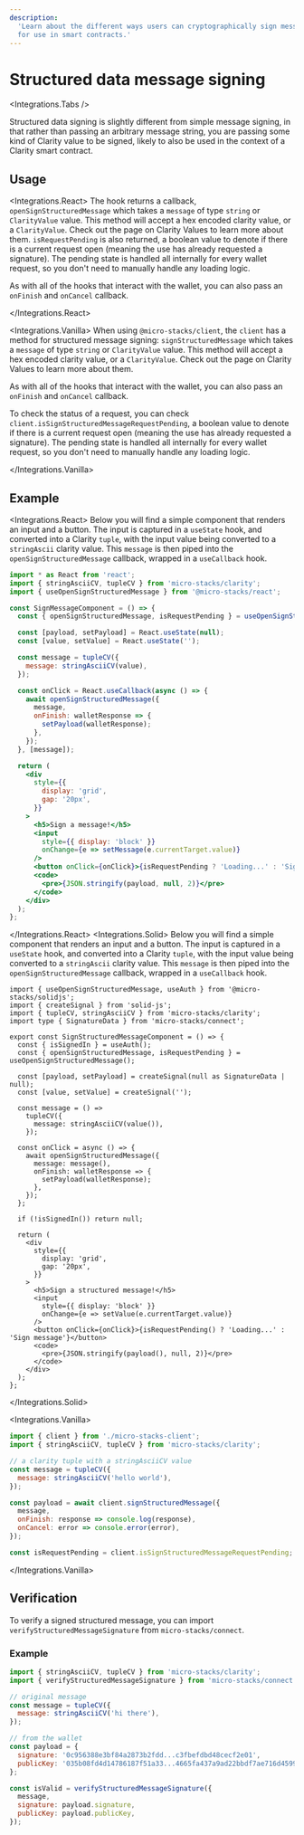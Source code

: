 ```yaml
---
description:
  'Learn about the different ways users can cryptographically sign messages, or sign Clarity values
  for use in smart contracts.'
---
```



# Structured data message signing

<Integrations.Tabs />

Structured data signing is slightly different from simple message signing, in that rather than
passing an arbitrary message string, you are passing some kind of Clarity value to be signed, likely
to also be used in the context of a Clarity smart contract.

## Usage

<Integrations.React>
The hook returns a callback, `openSignStructuredMessage` which takes a `message` of type `string` or `ClarityValue` value.
This method will accept a hex encoded clarity value, or a `ClarityValue`. Check out the page on Clarity Values to learn more about them.
`isRequestPending` is also returned, a boolean value to denote if there is a current request open (meaning the use has already
requested a signature). The pending state is handled all internally for every wallet request, so you don't need to
manually handle any loading logic.

As with all of the hooks that interact with the wallet, you can also pass an `onFinish` and
`onCancel` callback.

</Integrations.React>

<Integrations.Vanilla>
When using `@micro-stacks/client`, the `client` has a method for structured message signing: `signStructuredMessage`
which takes a `message` of type `string` or `ClarityValue` value. This method will accept a hex encoded clarity value,
or a `ClarityValue`. Check out the page on Clarity Values to learn more about them.

As with all of the hooks that interact with the wallet, you can also pass an `onFinish` and
`onCancel` callback.

To check the status of a request, you can check `client.isSignStructuredMessageRequestPending`, a
boolean value to denote if there is a current request open (meaning the use has already requested a
signature). The pending state is handled all internally for every wallet request, so you don't need
to manually handle any loading logic.

</Integrations.Vanilla>

## Example

<Integrations.React>
Below you will find a simple component that renders an input and a button. The input is captured in a `useState` hook, and
converted into a Clarity `tuple`, with the input value being converted to a `stringAscii` clarity value. This `message` is
then piped into the `openSignStructuredMessage` callback, wrapped in a `useCallback` hook.

```jsx
import * as React from 'react';
import { stringAsciiCV, tupleCV } from 'micro-stacks/clarity';
import { useOpenSignStructuredMessage } from '@micro-stacks/react';

const SignMessageComponent = () => {
  const { openSignStructuredMessage, isRequestPending } = useOpenSignStructuredMessage();

  const [payload, setPayload] = React.useState(null);
  const [value, setValue] = React.useState('');

  const message = tupleCV({
    message: stringAsciiCV(value),
  });

  const onClick = React.useCallback(async () => {
    await openSignStructuredMessage({
      message,
      onFinish: walletResponse => {
        setPayload(walletResponse);
      },
    });
  }, [message]);

  return (
    <div
      style={{
        display: 'grid',
        gap: '20px',
      }}
    >
      <h5>Sign a message!</h5>
      <input
        style={{ display: 'block' }}
        onChange={e => setMessage(e.currentTarget.value)}
      />
      <button onClick={onClick}>{isRequestPending ? 'Loading...' : 'Sign message'}</button>
      <code>
        <pre>{JSON.stringify(payload, null, 2)}</pre>
      </code>
    </div>
  );
};
```

</Integrations.React>
<Integrations.Solid>
Below you will find a simple component that renders an input and a button. The input is captured in a `useState` hook, and
converted into a Clarity `tuple`, with the input value being converted to a `stringAscii` clarity value. This `message` is
then piped into the `openSignStructuredMessage` callback, wrapped in a `useCallback` hook.

```tsx
import { useOpenSignStructuredMessage, useAuth } from '@micro-stacks/solidjs';
import { createSignal } from 'solid-js';
import { tupleCV, stringAsciiCV } from 'micro-stacks/clarity';
import type { SignatureData } from 'micro-stacks/connect';

export const SignStructuredMessageComponent = () => {
  const { isSignedIn } = useAuth();
  const { openSignStructuredMessage, isRequestPending } = useOpenSignStructuredMessage();

  const [payload, setPayload] = createSignal(null as SignatureData | null);
  const [value, setValue] = createSignal('');

  const message = () =>
    tupleCV({
      message: stringAsciiCV(value()),
    });

  const onClick = async () => {
    await openSignStructuredMessage({
      message: message(),
      onFinish: walletResponse => {
        setPayload(walletResponse);
      },
    });
  };

  if (!isSignedIn()) return null;

  return (
    <div
      style={{
        display: 'grid',
        gap: '20px',
      }}
    >
      <h5>Sign a structured message!</h5>
      <input
        style={{ display: 'block' }}
        onChange={e => setValue(e.currentTarget.value)}
      />
      <button onClick={onClick}>{isRequestPending() ? 'Loading...' : 'Sign message'}</button>
      <code>
        <pre>{JSON.stringify(payload(), null, 2)}</pre>
      </code>
    </div>
  );
};
```

</Integrations.Solid>

<Integrations.Vanilla>

```js
import { client } from './micro-stacks-client';
import { stringAsciiCV, tupleCV } from 'micro-stacks/clarity';

// a clarity tuple with a stringAsciiCV value
const message = tupleCV({
  message: stringAsciiCV('hello world'),
});

const payload = await client.signStructuredMessage({
  message,
  onFinish: response => console.log(response),
  onCancel: error => console.error(error),
});

const isRequestPending = client.isSignStructuredMessageRequestPending;
```

</Integrations.Vanilla>

## Verification

To verify a signed structured message, you can import `verifyStructuredMessageSignature` from
`micro-stacks/connect`.

### Example

```jsx
import { stringAsciiCV, tupleCV } from 'micro-stacks/clarity';
import { verifyStructuredMessageSignature } from 'micro-stacks/connect';

// original message
const message = tupleCV({
  message: stringAsciiCV('hi there'),
});

// from the wallet
const payload = {
  signature: '0c956388e3bf84a2873b2fdd...c3fbefdbd48cecf2e01',
  publicKey: '035b08fd4d14786187f51a33...4665fa437a9ad22bbdf7ae716d4599f26943a7',
};

const isValid = verifyStructuredMessageSignature({
  message,
  signature: payload.signature,
  publicKey: payload.publicKey,
});
```
